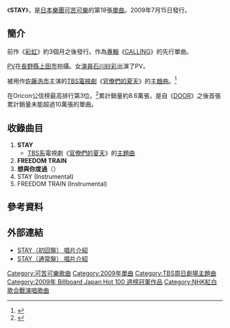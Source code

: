 {{Infobox Single 
| Name           = STAY
| Artist         = [[可苦可樂|可苦可樂]]
| Album          = [[CALLING_(可苦可樂專輯)|CALLING]]
| A-side         = 
| B-side         = 
| Released       = 2009年7月15日
| Format         = [[單曲|CD單曲]]
| Recorded       = 
| Genre          = [[J-POP|J-POP]]
| Length         = 
| Label          = [[Warner_Music_Japan|Warner Music Japan]]
| Writer         = 
| Producer       = [[可苦可樂|可苦可樂]]
| Certification  = 
*金（[[日本唱片協會|RIAJ]]，CD）
*白金（[[日本唱片協會|RIAJ]]，全曲下載）
*金（[[日本唱片協會|RIAJ]]，PC下載）
| Chart position = * 週間最高排行第3位（[[Oricon公信榜|Oricon]]）
* 2009年度年間排行第69位（[[Oricon公信榜|Oricon]]）
| Last single    = [[彩虹_(可苦可樂單曲)|彩虹]]<br />（2009年）
| This single    = '''STAY''' <br />（2009年）
| Next single    = [[太陽的旋律|太陽的旋律]] <br />（2010年）
}}
《'''STAY'''》，是[[日本|日本]][[樂團|樂團]][[可苦可樂|可苦可樂]]的第18張[[單曲|單曲]]。2009年7月15日發行。

==簡介==
前作《[[彩虹_(可苦可樂單曲)|彩虹]]》約3個月之後發行。作為[[錄音室專輯|專輯]]《[[CALLING_(可苦可樂專輯)|CALLING]]》的先行單曲。

[[音樂錄像帶|PV]]在[[長野縣|長野縣]][[上田市|上田市]]拍攝。女[[演員|演員]][[石川紗彩|石川紗彩]]出演了PV。

被用作[[佐藤浩市|佐藤浩市]]主演的[[TBS電視|TBS]][[日本電視劇|電視劇]]《[[官僚們的夏天|官僚們的夏天]]》的[[主題曲|主題曲]]。<ref>{{Cite web |url=http://www.oricon.co.jp/news/confidence/66963/ |script-title=ja:コブクロ、新曲が日曜劇場の主題歌に決定 |accessdate=2010-12-23 |archive-date=2009-06-21 |archive-url=https://web.archive.org/web/20090621025049/http://www.oricon.co.jp/news/confidence/66963/ |dead-url=no }}</ref>

在Oricon公信榜最高排行第3位。<ref>{{Cite web |url=http://www.musictvprogram.com/corner-ranking-2009-7-27.html |script-title=ja:2009年7月27日付 シングルチャート TOP10 |access-date=2010-12-23 |archive-url=https://web.archive.org/web/20101221125522/http://musictvprogram.com/corner-ranking-2009-7-27.html |archive-date=2010-12-21 |dead-url=yes }}</ref>累計銷量約8.6萬張，是自《[[DOOR_(可苦可樂單曲)|DOOR]]》之後首張累計銷量未能超過10萬張的單曲。

==收錄曲目==
#'''STAY'''
#* [[TBS電視|TBS系]]電視劇《[[官僚們的夏天|官僚們的夏天]]》的[[主題曲|主題曲]]
#'''FREEDOM TRAIN'''
#'''想與你度過'''（{{lang|ja|君といたいのに}}）
#STAY (Instrumental)
#FREEDOM TRAIN (Instrumental)

==參考資料==
{{reflist}}

==外部連結==
*[https://web.archive.org/web/20110522100407/http://www.wmg.jp/artist/kobukuro/WPZL000030140.html STAY（初回盤） 唱片介紹]
*[https://web.archive.org/web/20110522100733/http://www.wmg.jp/artist/kobukuro/WPCL000010717.html STAY（通常盤） 唱片介紹]

{{可苦可樂}}
{{TBS周日劇場主題曲2000年代後半部}}
{{Billboard JAPAN Hot 100 週榜冠軍 (2009年)|2009年7月27日}}

{{DEFAULTSORT:Stay}}
[[Category:可苦可樂歌曲|Category:可苦可樂歌曲]]
[[Category:2009年單曲|Category:2009年單曲]]
[[Category:TBS周日劇場主題曲|Category:TBS周日劇場主題曲]]
[[Category:2009年_Billboard_Japan_Hot_100_週榜冠軍作品|Category:2009年 Billboard Japan Hot 100 週榜冠軍作品]]
[[Category:NHK紅白歌合戰演唱歌曲|Category:NHK紅白歌合戰演唱歌曲]]